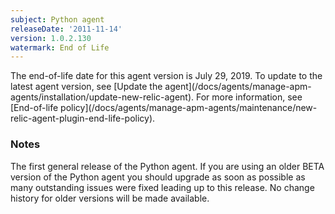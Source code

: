 ```yaml
---
subject: Python agent
releaseDate: '2011-11-14'
version: 1.0.2.130
watermark: End of Life
---
```


<Callout variant="important">
  The end-of-life date for this agent version is July 29, 2019. To update to the latest agent version, see [Update the agent](/docs/agents/manage-apm-agents/installation/update-new-relic-agent). For more information, see [End-of-life policy](/docs/agents/manage-apm-agents/maintenance/new-relic-agent-plugin-end-life-policy).
</Callout>

### Notes

The first general release of the Python agent. If you are using an older BETA version of the Python agent you should upgrade as soon as possible as many outstanding issues were fixed leading up to this release. No change history for older versions will be made available.
